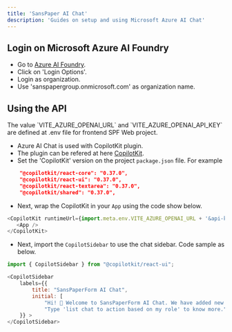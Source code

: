 ```yaml
---
title: 'SansPaper AI Chat'
description: 'Guides on setup and using Microsoft Azure AI Chat'
---
```


## Login on Microsoft Azure AI Foundry
- Go to [Azure AI Foundry](https://ai.azure.com/).
- Click on 'Login Options'.
- Login as organization.
- Use 'sanspapergroup.onmicrosoft.com' as organization name.

## Using the API

<Note>
  The value `VITE_AZURE_OPENAI_URL` and `VITE_AZURE_OPENAI_API_KEY` are defined at .env file for frontend SPF Web project.
</Note>

- Azure AI Chat is used with CopilotKit plugin.
- The plugin can be refered at here [CopilotKit](https://github.com/CopilotKit/CopilotKit).
- Set the 'CopilotKit' version on the project `package.json` file. For example 

```json
    "@copilotkit/react-core": "0.37.0",
    "@copilotkit/react-ui": "0.37.0",
    "@copilotkit/react-textarea": "0.37.0",
    "@copilotkit/shared": "0.37.0",
```
- Next, wrap the CopilotKit in your `App` using the code show below.

```js
<CopilotKit runtimeUrl={import.meta.env.VITE_AZURE_OPENAI_URL + '&api-key=' + import.meta.env.VITE_AZURE_OPENAI_API_KEY}>
   <App />
</CopilotKit>
```
- Next, import the `CopilotSidebar` to use the chat sidebar. Code sample as below.

```js
import { CopilotSidebar } from "@copilotkit/react-ui";

<CopilotSidebar
    labels={{
        title: "SansPaperForm AI Chat",
        initial: [
            "Hi! 👋 Welcome to SansPaperForm AI Chat. We have added new feature `Chat-to-Action` functions.",
            "Type 'list chat to action based on my role' to know more."]
    }} >
</CopilotSidebar>
```

